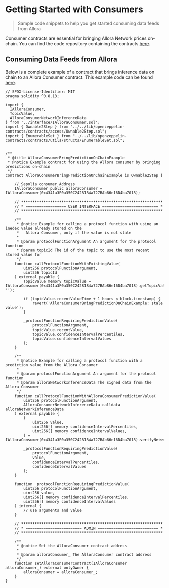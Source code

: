 # Getting Started with Consumers

> Sample code snippets to help you get started consuming data feeds from Allora

Consumer contracts are essential for bringing Allora Network prices on-chain. You can find the code repository containing the contracts [here](https://github.com/allora-network/allora-consumer).

## Consuming Data Feeds from Allora

Below is a complete example of a contract that brings inference data on chain to an Allora Consumer contract. This example code can be found [here](https://github.com/allora-network/allora-consumer/blob/main/src/examples/AlloraConsumerBringPredictionOnChainExample.sol).

```sol
// SPDX-License-Identifier: MIT
pragma solidity ^0.8.13;

import { 
  IAlloraConsumer, 
  TopicValue, 
  AlloraConsumerNetworkInferenceData
} from '../interface/IAlloraConsumer.sol';
import { Ownable2Step } from "../../lib/openzeppelin-contracts/contracts/access/Ownable2Step.sol";
import { EnumerableSet } from "../../lib/openzeppelin-contracts/contracts/utils/structs/EnumerableSet.sol";


/**
 * @title AlloraConsumerBringPredictionOnChainExample
 * @notice Example contract for using the Allora consumer by bringing predictions on-chain
 */
contract AlloraConsumerBringPredictionOnChainExample is Ownable2Step {

    // Sepolia consumer Address
    IAlloraConsumer public alloraConsumer = IAlloraConsumer(0x4341a3F0a350C2428184a727BAb86e16D4ba7018);

    // ***************************************************************
    // * ================== USER INTERFACE ========================= *
    // ***************************************************************

    /**
     * @notice Example for calling a protocol function with using an inedex value already stored on the
     *   Allora Consumer, only if the value is not stale
     * 
     * @param protocolFunctionArgument An argument for the protocol function
     * @param topicId The id of the topic to use the most recent stored value for
     */
    function callProtocolFunctionWithExistingValue(
        uint256 protocolFunctionArgument,
        uint256 topicId
    ) external payable {
        TopicValue memory topicValue = IAlloraConsumer(0x4341a3F0a350C2428184a727BAb86e16D4ba7018).getTopicValue(topicId, '');

        if (topicValue.recentValueTime + 1 hours < block.timestamp) {
            revert('AlloraConsumerBringPredictionOnChainExample: stale value');
        }

        _protocolFunctionRequiringPredictionValue(
            protocolFunctionArgument, 
            topicValue.recentValue,
            topicValue.confidenceIntervalPercentiles,
            topicValue.confidenceIntervalValues
        );
    }

    /**
     * @notice Example for calling a protocol function with a prediction value from the Allora Consumer
     * 
     * @param protocolFunctionArgument An argument for the protocol function
     * @param alloraNetworkInferenceData The signed data from the Allora Consumer
     */
    function callProtocolFunctionWithAlloraConsumerPredictionValue(
        uint256 protocolFunctionArgument,
        AlloraConsumerNetworkInferenceData calldata alloraNetworkInferenceData
    ) external payable {
        (
            uint256 value,
            uint256[] memory confidenceIntervalPercentiles,
            uint256[] memory confidenceIntervalValues,
        ) = IAlloraConsumer(0x4341a3F0a350C2428184a727BAb86e16D4ba7018).verifyNetworkInference(alloraNetworkInferenceData);

        _protocolFunctionRequiringPredictionValue(
            protocolFunctionArgument, 
            value,
            confidenceIntervalPercentiles,
            confidenceIntervalValues
        );
    }

    function _protocolFunctionRequiringPredictionValue(
        uint256 protocolFunctionArgument, 
        uint256 value,
        uint256[] memory confidenceIntervalPercentiles,
        uint256[] memory confidenceIntervalValues
    ) internal {
        // use arguments and value 
    }

    // ***************************************************************
    // * ========================= ADMIN =========================== *
    // ***************************************************************

    /**
     * @notice Set the AlloraConsumer contract address
     * 
     * @param alloraConsumer_ The AlloraConsumer contract address
     */
    function setAlloraConsumerContract(IAlloraConsumer alloraConsumer_) external onlyOwner {
        alloraConsumer = alloraConsumer_;
    }
}
```
